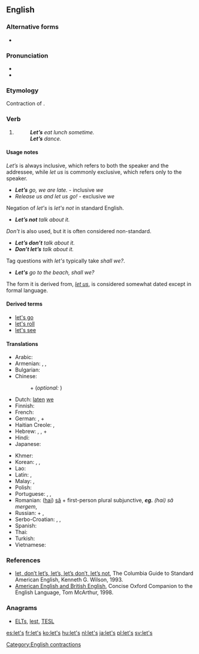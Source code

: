 {{also|lets|Lets|LETS}}
==English==

===Alternative forms===
* {{l|en|let us}} {{qualifier|archaic}}

===Pronunciation===
* {{audio|en-us-let's.ogg|Audio (US)|lang=en}}
* {{IPA|/lɛts/|lang=en}}

===Etymology===
Contraction of {{m|en|let us}}.

===Verb===
{{head|en|verb}}

# {{non-gloss|Used to form the [[first-person]] plural [[imperative]] of verbs.}}
#: '''''Let’s''' eat lunch sometime.''
#: '''''Let’s''' dance.''

====Usage notes====
''Let’s'' is always inclusive, which refers to both the speaker and the addressee, while ''let us'' is commonly exclusive, which refers only to the speaker.
* '''''Let’s''' go, we are late.'' - inclusive ''we''
* ''Release us and let us go!'' - exclusive ''we''

Negation of ''let's'' is ''let's not'' in standard English.
* '''''Let’s not''' talk about it.''
''Don't'' is also used, but it is often considered non-standard.
* '''''Let’s don’t''' talk about it.'' {{qualifier|US}}
* '''''Don’t let’s''' talk about it.'' {{qualifier|British}}

Tag questions with ''let's'' typically take ''shall we?''.
* '''''Let's''' go to the beach, shall we?''

The form it is derived from, ''[[let us]]'', is considered somewhat dated except in formal language.

====Derived terms====
* [[let's go]]
* [[let's roll]]
* [[let's see]]

====Translations====
{{trans-top|let us; forming first-person plural imperative}}
* Arabic: {{t|ar|دعنا|tr=da3naa|sc=Arab}} {{qualifier|+ the first-person plural of the verb}}
* Armenian: {{t+|hy|արի}}, {{t|hy|դավայ}}, {{t|hy|քել}}
* Bulgarian: {{t|bg|хайде|tr=hayde}} {{qualifier|+ "да" + the first-person plural of the verb}}
* Chinese:
*: {{zh-tsp|我們|我们|wǒmen}} + {{qualifier|verb}} (''optional:'' {{l|cmn|吧|tr=ba}})
* Dutch: [[laten]] [[we]]
* Finnish: {{t|fi|-kaamme}}
* French: {{qualifier|expressed with the first-person plural of the verb}}
* German: {{t+|de|lassen|alt=lasst uns}}, {{qualifier|expressed with the first-person plural of the verb}} + {{l|de|wir}}
* Haitian Creole: {{t|ht|annou}}, {{t|ht|ann}}
* Hebrew: {{t|he|בוא|m|tr=bo|sc=Hebr}}, {{t|he|בואי|f|tr=bo'i|sc=Hebr}}, {{t|he|בואו|p|tr=bo'u|sc=Hebr}} + {{qualifier|the first-person plural of the verb}}
* Hindi: {{qualifier|infinitive of the verb}} {{t+|hi|देना|tr=hamko ... do|alt=हमको ... दो|sc=Deva}}
* Japanese: {{qualifier|volitional form is used, e.g. -ō/-mashō}}
{{trans-mid}}
* Khmer: {{t|km|តស់|tr=tɑh|sc=Khmr}}
* Korean: {{t|ko|ㅂ시다}}, {{t|ko|자}}, {{t|ko|시죠}}
* Lao: {{t-needed|lo}}
* Latin: {{qualifier|they use in the verb subjuctive}} {{t|la|simus|tr=let's be}}, {{qualifier|they use an verb in the subjunctive}} {{t|la|simus|tr=let's be}}
* Malay: {{t|ms|mari}}, {{t|ms|ayuh}}
* Polish: {{t|pl|-my}}
* Portuguese: {{t|pt|-emos}}, {{t|pt|-amos}}, {{t|pt|vamos}}
* Romanian: ([[hai]]) [[să]] + first-person plural subjunctive, '''''eg.''' (hai) să mergem'', {{t+|ro|haide}}
* Russian: {{t+|ru|давать|alt=дава́й(те)}} + {{qualifier|the first-person plural of the verb}}, {{qualifier|expressed with the first-person plural of the verb}}
* Serbo-Croatian: {{t|sh|hajdemo}}, {{qualifier|slang, contraction}} {{t|sh|aj'mo}}, {{t|sh|hajde}}
* Spanish: {{qualifier|expressed with the first-person plural subjunctive of the verb}}
* Thai: {{t|th|กันเถอะ|tr=...gan tùh|alt=...กันเถอะ|sc=Thai}}
* Turkish: {{t+|tr|hadi}}
* Vietnamese: {{t+|vi|hãy}}
{{trans-bottom}}

===References===
* [http://www.bartleby.com/68/26/3626.html let, don’t let’s, let’s, let’s don’t, let’s not], The Columbia Guide to Standard American English, Kenneth G. Wilson, 1993.
* [http://www.encyclopedia.com/doc/1O29-AMERICANNGLSHNDBRTSHNGLSH.html American English and British English], Concise Oxford Companion to the English Language, Tom McArthur, 1998.

===Anagrams===
* [[ELTs#English|ELTs]], [[lest#English|lest]], [[TESL#English|TESL]]

[[Category:English contractions]]

[[es:let's]]
[[fr:let's]]
[[ko:let's]]
[[hu:let's]]
[[nl:let's]]
[[ja:let's]]
[[pl:let's]]
[[sv:let's]]
